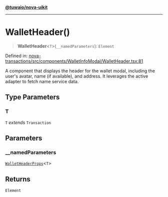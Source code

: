 [**@tuwaio/nova-uikit**](../../../README.md)

***

# WalletHeader()

> **WalletHeader**\<`T`\>(`__namedParameters`): `Element`

Defined in: [nova-transactions/src/components/WalletInfoModal/WalletHeader.tsx:81](https://github.com/TuwaIO/nova-uikit/blob/1dce1427a27d3df0b2c36e6507356efcaf36d325/packages/nova-transactions/src/components/WalletInfoModal/WalletHeader.tsx#L81)

A component that displays the header for the wallet modal, including the user's avatar,
name (if available), and address. It leverages the active adapter to fetch name service data.

## Type Parameters

### T

`T` *extends* `Transaction`

## Parameters

### \_\_namedParameters

[`WalletHeaderProps`](../type-aliases/WalletHeaderProps.md)\<`T`\>

## Returns

`Element`
